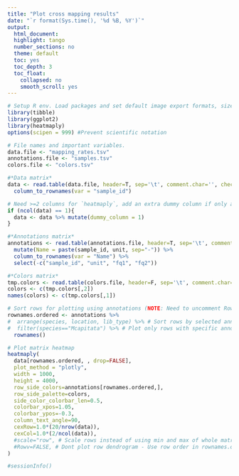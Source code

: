 ```yaml
---
title: "Plot cross mapping results"
date: "`r format(Sys.time(), '%d %B, %Y')`"
output:
  html_document:
  highlight: tango
  number_sections: no
  theme: default
  toc: yes
  toc_depth: 3
  toc_float:
    collapsed: no
    smooth_scroll: yes
---
```



```r
# Setup R env. Load packages and set default image export formats, size and resolution.
library(tibble)
library(ggplot2)
library(heatmaply)
options(scipen = 999) #Prevent scientific notation
```


```r
# File names and important variables.
data.file <- "mapping_rates.tsv"
annotations.file <- "samples.tsv"
colors.file <- "colors.tsv"
```


```r
#*Data matrix*
data <- read.table(data.file, header=T, sep='\t', comment.char='', check.names=FALSE) %>%
  column_to_rownames(var = "sample_id")

# Need >=2 columns for `heatmaply`, add an extra dummy column if only a single column to force this to be true.
if (ncol(data) == 1){
  data <- data %>% mutate(dummy_column = 1)
}

#*Annotations matrix*
annotations <- read.table(annotations.file, header=T, sep='\t', comment.char='#', check.names=FALSE) %>% 
  mutate(Name = paste(sample_id, unit, sep="-")) %>%
  column_to_rownames(var = "Name") %>%
  select(-c("sample_id", "unit", "fq1", "fq2"))

#*Colors matrix*
tmp.colors <- read.table(colors.file, header=F, sep='\t', comment.char='', check.names=FALSE)
colors <- c(tmp.colors[,2])
names(colors) <- c(tmp.colors[,1])
```


```r
# Sort rows for plotting using annotations (NOTE: Need to uncomment Rowv for this to take effect)
rownames.ordered <- annotations %>%
#  arrange(species, location, lib_type) %>% # Sort rows by selected annotation columns
#  filter(species=="Mcapitata") %>% # Plot only rows with specific annotations
  rownames()

# Plot matrix heatmap
heatmaply(
  data[rownames.ordered, , drop=FALSE],
  plot_method = "plotly",
  width = 1000,
  height = 4000,
  row_side_colors=annotations[rownames.ordered,],
  row_side_palette=colors,
  side_color_colorbar_len=0.5,
  colorbar_xpos=1.05,
  colorbar_ypos=-0.3,
  column_text_angle=90,
  cexRow=1.0*(20/nrow(data)),
  cexCol=1.0*(2/ncol(data)),
  #scale="row", # Scale rows instead of using min and max of whole matrix
  #Rowv=FALSE, # Dont plot row dendrogram - Use row order in rownames.ordered
)
```


```r
#sessionInfo()
```
